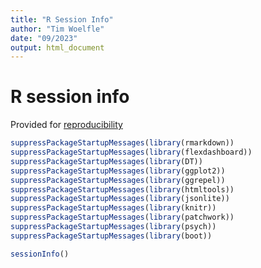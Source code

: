 ```yaml
---
title: "R Session Info"
author: "Tim Woelfle"
date: "09/2023"
output: html_document
---
```


# R session info

Provided for [reproducibility](https://the-turing-way.netlify.app/reproducible-research/overview/overview-definitions.html)

```r
suppressPackageStartupMessages(library(rmarkdown))
suppressPackageStartupMessages(library(flexdashboard))
suppressPackageStartupMessages(library(DT))
suppressPackageStartupMessages(library(ggplot2))
suppressPackageStartupMessages(library(ggrepel))
suppressPackageStartupMessages(library(htmltools))
suppressPackageStartupMessages(library(jsonlite))
suppressPackageStartupMessages(library(knitr))
suppressPackageStartupMessages(library(patchwork))
suppressPackageStartupMessages(library(psych))
suppressPackageStartupMessages(library(boot))

sessionInfo()
```
